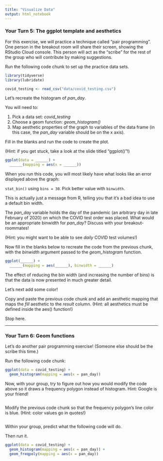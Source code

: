 ```yaml
---
title: "Visualize Data"
output: html_notebook
---
```


### Your Turn 5: The ggplot template and aesthetics

For this exercise, we will practice a technique called "pair programming". One person in the breakout room will share their screen, showing the RStudio Cloud console. This person will act as the "scribe" for the rest of the group who will contribute by making suggestions. 

Run the following code chunk to set up the practice data sets.

```r
library(tidyverse)
library(lubridate)

covid_testing <- read_csv("data/covid_testing.csv") 
```



Let's recreate the histogram of *pan_day*. 

You will need to:

1. Pick a data set: *covid_testing*
2. Choose a geom function: *geom_histogram()*
3. Map aesthetic properties of the graph to variables of the data frame (in this case, the *pan_day* variable should be on the x axis).

Fill in the blanks and run the code to create the plot.

(Hint: if you get stuck, take a look at the slide titled "ggplot()"!)

```r
ggplot(data = ______) +
  ______(mapping = aes(x = ______))
```




When you run this code, you will most likely have what looks like an error displayed above the graph:

  `stat_bin()` using `bins = 30`. Pick better value with `binwidth`.

This is actually just a message from R, telling you that it's a bad idea to use a default bin width. 

The *pan_day* variable holds the day of the pandemic (an arbitrary day in late February of 2020) on which the COVID test order was placed. What would be an appropriate binwidth for *pan_day*? Discuss with your breakout-roommates! 

(Hint: you might want to be able to see _daily_ COVID test volumes!)

Now fill in the blanks below to recreate the code from the previous chunk, with the *binwidth* argument passed to the *geom_histogram* function. 

```r
ggplot(______) +
  ______(mapping = aes(______), binwidth = ______)
```




The effect of reducing the bin width (and increasing the number of bins) is that the data is now presented in much greater detail. 

Let's next add some color!

Copy and paste the previous code chunk and add an aesthetic mapping that maps the *fill* aesthetic to the *result* column. (Hint: all aesthetics must be defined inside the aes() function!)




Stop here.

*******************************************************





### Your Turn 6: Geom functions

Let's do another pair programming exercise! (Someone else should be the scribe this time.)

Run the following code chunk:

```r
ggplot(data = covid_testing) +
  geom_histogram(mapping = aes(x = pan_day))
```


Now, with your group, try to figure out how you would modify the code above so it draws a frequency polygon instead of histogram. Hint: Google is your friend!

```r

```




Modify the previous code chunk so that the frequency polygon's line color is blue. (Hint: color values go in quotes!)

```r

```







Within your group, predict what the following code will do. 

Then run it.

```r
ggplot(data = covid_testing) +
  geom_histogram(mapping = aes(x = pan_day)) +
  geom_freqpoly(mapping = aes(x = pan_day))
```

